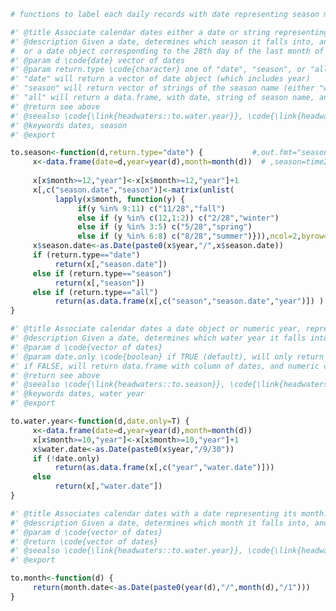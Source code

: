 ```r
# functions to label each daily records with date representing season month year
```

```r

#' @title Associate calendar dates either a date or string representing its season.
#' @description Given a date, determines which season it falls into, and assigns it either a string of the season name, 
#  or a date object corresponding to the 28th day of the last month of the season.
#' @param d \code{date} vector of dates
#' @param return.type \code{character} one of "date", "season", or "all".  
#' "date" will return a vector of date object (which includes year)
#' "season" will return vector of strings of the season name (either "winter", "spring", "summer", or "fall") (does not include year)
#' "all" will return a data.frame, with date, string of season name, and numeric of year
#' @return see above
#' @seealso \code{\link{headwaters::to.water.year}}, \code{\link{headwaters::to.month}}
#' @keywords dates, season
#' @export

to.season<-function(d,return.type="date") {           #,out.fmt="seasons"
     x<-data.frame(date=d,year=year(d),month=month(d))  # ,season=time2season(d,out.fmt=out.fmt))  
     
     x[x$month>=12,"year"]<-x[x$month>=12,"year"]+1
     x[,c("season.date","season")]<-matrix(unlist(
          lapply(x$month, function(y) {
               if(y %in% 9:11) c("11/28","fall")
               else if (y %in% c(12,1:2)) c("2/28","winter")
               else if (y %in% 3:5) c("5/28","spring") 
               else if (y %in% 6:8) c("8/28","summer")})),ncol=2,byrow=T)
     x$season.date<-as.Date(paste0(x$year,"/",x$season.date))
     if (return.type=="date")
          return(x[,"season.date"])  
     else if (return.type=="season")
          return(x[,"season"])  
     else if (return.type=="all")
          return(as.data.frame(x[,c("season","season.date","year")]) )  
}
```

```r
#' @title Associate calendar dates a date object or numeric year, representing its water year.
#' @description Given a date, determines which water year it falls into, and assigns it either a date corresponding to the last calendar day of the water year, or a numeric representation of the year.
#' @param d \code{vector of dates}  
#' @param date.only \code{boolean} if TRUE (default), will only return vector of dates
#' if FALSE, will return data.frame with column of dates, and numeric column of water years
#' @return see above
#' @seealso \code{\link{headwaters::to.season}}, \code{\link{headwaters::to.month}}
#' @keywords dates, water year
#' @export

to.water.year<-function(d,date.only=T) {
     x<-data.frame(date=d,year=year(d),month=month(d))
     x[x$month>=10,"year"]<-x[x$month>=10,"year"]+1
     x$water.date<-as.Date(paste0(x$year,"/9/30"))
     if (!date.only)
          return(as.data.frame(x[,c("year","water.date")]))
     else
          return(x[,"water.date"])
}
```

```r
#' @title Associates calendar dates with a date representing its month.
#' @description Given a date, determines which month it falls into, and assigns the date corresponding to the first calendar day of the month.  Yeah, this one is probably not necessary, but it's easier to have a function analogous to season and water.year assignment functions
#' @param d \code{vector of dates}
#' @return \code{vector of dates}
#' @seealso \code{\link{headwaters::to.water.year}}, \code{\link{headwaters::to.season}}
#' @export

to.month<-function(d) {
     return(month.date<-as.Date(paste0(year(d),"/",month(d),"/1")))
}

```

